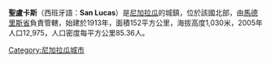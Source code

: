 '''聖盧卡斯'''（西班牙語：'''San Lucas'''）是[[尼加拉瓜|尼加拉瓜]]的城鎮，位於該國北部，由[[馬德里斯省|馬德里斯省]]負責管轄，始建於1913年，面積152平方公里，海拔高度1,030米，2005年人口12,975，人口密度每平方公里85.36人。

{{Coord|13|25|N|86|36|W|source:itwiki_region:NI|display=title}}

{{Nicaragua-geo-stub}}
[[Category:尼加拉瓜城市|Category:尼加拉瓜城市]]